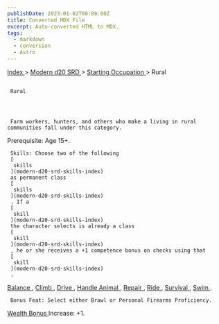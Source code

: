 ```yaml
---
publishDate: 2023-01-02T00:00:00Z
title: Converted MDX File
excerpt: Auto-converted HTML to MDX.
tags:
  - markdown
  - conversion
  - Astro
---
```







[
      Index
     ](-index)
     >
     [
      Modern d20 SRD
     ](modern-d20-srd-index)
     >
     [
      Starting Occupation
     ](modern-d20-srd-starting-occupation-index)
     > Rural
    





## 
     Rural
    



     Farm workers, hunters, and others who make a living in rural communities fall under this category.
Prerequisite: Age 15+.
    



     Skills: Choose two of the following
     [
      skills
     ](modern-d20-srd-skills-index)
     as permanent class
     [
      skills
     ](modern-d20-srd-skills-index)
     . If a
     [
      skill
     ](modern-d20-srd-skills-index)
     the character selects is already a class
     [
      skill
     ](modern-d20-srd-skills-index)
     , he or she receives a +1 competence bonus on checks using that
     [
      skill
     ](modern-d20-srd-skills-index)
     .
    



[
      Balance
     ](modern-d20-srd-skills-balance)
     ,
     [
      Climb
     ](modern-d20-srd-skills-climb)
     ,
     [
      Drive
     ](modern-d20-srd-skills-drive)
     ,
     [
      Handle
  Animal
     ](modern-d20-srd-skills-handle-animal)
     ,
     [
      Repair
     ](modern-d20-srd-skills-repair)
     ,
     [
      Ride
     ](modern-d20-srd-skills-ride)
     ,
     [
      Survival
     ](modern-d20-srd-skills-survival)
     ,
     [
      Swim
     ](modern-d20-srd-skills-swim)
     .
    



     Bonus Feat: Select either Brawl or Personal Firearms Proficiency.
    



[
      Wealth Bonus
     ](modern-d20-srd-wealth-wealth-bonus)
     Increase: +1.
    




